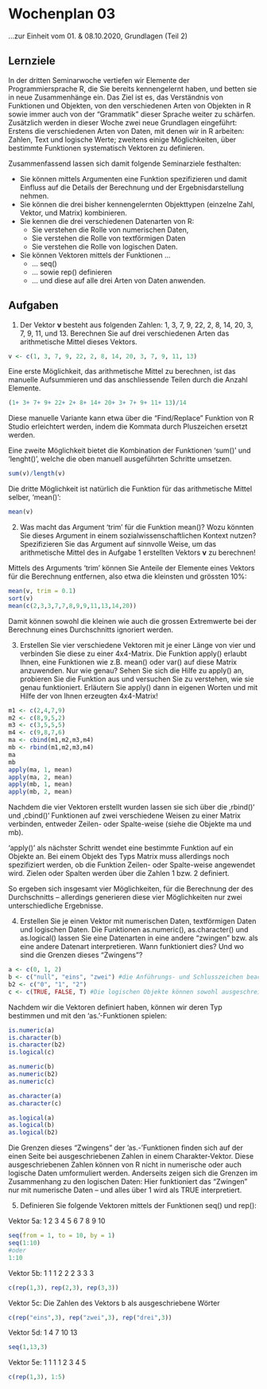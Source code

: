 # Wochenplan 03

...zur Einheit vom 01. & 08.10.2020, Grundlagen (Teil 2)

## Lernziele

In der dritten Seminarwoche vertiefen wir Elemente der Programmiersprache R, die Sie bereits kennengelernt haben,  und betten sie in neue Zusammenhänge ein. Das Ziel ist es, das Verständnis von Funktionen und Objekten, von den verschiedenen Arten von Objekten in R sowie immer auch von der "Grammatik" dieser Sprache weiter zu schärfen. Zusätzlich werden in dieser Woche zwei neue Grundlagen eingeführt: Erstens die verschiedenen Arten von Daten, mit denen wir in R arbeiten: Zahlen, Text und logische Werte; zweitens einige Möglichkeiten, über bestimmte Funktionen systematisch Vektoren zu definieren. 

Zusammenfassend lassen sich damit folgende Seminarziele festhalten:

* Sie können mittels Argumenten eine Funktion spezifizieren und damit Einfluss auf die Details der Berechnung und der Ergebnisdarstellung nehmen.
* Sie können die drei bisher kennengelernten Objekttypen (einzelne Zahl, Vektor, und Matrix) kombinieren.
* Sie kennen die drei verschiedenen Datenarten von R:
  + Sie verstehen die Rolle von numerischen Daten,
  + Sie verstehen die Rolle von textförmigen Daten
  + Sie verstehen die Rolle von logischen Daten.
* Sie können Vektoren mittels der Funktionen ...
  + ... seq()
  + ... sowie rep() definieren
  + ... und diese auf alle drei Arten von Daten anwenden.


## Aufgaben

1. Der Vektor **v** besteht aus folgenden Zahlen: 1, 3, 7, 9, 22, 2, 8, 14, 20, 3, 7, 9, 11, und 13. Berechnen Sie auf drei verschiedenen Arten das arithmetische Mittel dieses Vektors.
```r
v <- c(1, 3, 7, 9, 22, 2, 8, 14, 20, 3, 7, 9, 11, 13)
```

Eine erste Möglichkeit, das arithmetische Mittel zu berechnen, ist das manuelle Aufsummieren und das anschliessende Teilen durch die Anzahl Elemente.
```r
(1+ 3+ 7+ 9+ 22+ 2+ 8+ 14+ 20+ 3+ 7+ 9+ 11+ 13)/14
```
Diese manuelle Variante kann etwa über die "Find/Replace" Funktion von R Studio erleichtert werden, indem die Kommata durch Pluszeichen ersetzt werden.

Eine zweite Möglichkeit bietet die Kombination der Funktionen 'sum()' und 'lenght()', welche die oben manuell ausgeführten Schritte umsetzen.
```r
sum(v)/length(v)

```

Die dritte Möglichkeit ist natürlich die Funktion für das arithmetische Mittel selber, 'mean()':
```r
mean(v)
```


2. Was macht das Argument 'trim' für die Funktion mean()? Wozu könnten Sie dieses Argument in einem sozialwissenschaftlichen Kontext nutzen? Spezifizieren Sie das Argument auf sinnvolle Weise, um das arithmetische Mittel des in Aufgabe 1 erstellten Vektors **v** zu berechnen!

Mittels des Arguments 'trim' können Sie Anteile der Elemente eines Vektors für die Berechnung entfernen, also etwa die kleinsten und grössten 10%:
```r
mean(v, trim = 0.1)
sort(v)
mean(c(2,3,3,7,7,8,9,9,11,13,14,20))

```
Damit können sowohl die kleinen wie auch die grossen Extremwerte bei der Berechnung eines Durchschnitts ignoriert werden.


3. Erstellen Sie vier verschiedene Vektoren mit je einer Länge von vier und verbinden Sie diese zu einer 4x4-Matrix. Die Funktion apply() erlaubt Ihnen, eine Funktionen wie z.B. mean() oder var() auf diese Matrix anzuwenden. Nur wie genau? Sehen Sie sich die Hilfe zu apply() an, probieren Sie die Funktion aus und versuchen Sie zu verstehen, wie sie genau funktioniert. Erläutern Sie apply() dann in eigenen Worten und mit Hilfe der von Ihnen erzeugten 4x4-Matrix! 
```r
m1 <- c(2,4,7,9)
m2 <- c(8,9,5,2)
m3 <- c(3,5,5,5)
m4 <- c(9,8,7,6)
ma <- cbind(m1,m2,m3,m4)
mb <- rbind(m1,m2,m3,m4)
ma
mb
apply(ma, 1, mean)
apply(ma, 2, mean)
apply(mb, 1, mean)
apply(mb, 2, mean)
```
Nachdem die vier Vektoren erstellt wurden lassen sie sich über die ‚rbind()‘ und ‚cbind()‘ Funktionen auf zwei verschiedene Weisen zu einer Matrix verbinden, entweder Zeilen- oder Spalte-weise (siehe die Objekte ma und mb).

'apply()' als nächster Schritt wendet eine bestimmte Funktion auf ein Objekte an. Bei einem Objekt des Typs Matrix muss allerdings noch spezifiziert werden, ob die Funktion Zeilen- oder Spalte-weise angewendet wird. Zielen oder Spalten werden über die Zahlen 1 bzw. 2 definiert.

So ergeben sich insgesamt vier Möglichkeiten, für die Berechnung der des Durchschnitts – allerdings generieren diese vier Möglichkeiten nur zwei unterschiedliche Ergebnisse.


4. Erstellen Sie je einen Vektor mit numerischen Daten, textförmigen Daten und logischen Daten. Die Funktionen as.numeric(), as.character() und as.logical() lassen Sie eine Datenarten in eine andere "zwingen" bzw. als eine andere Datenart interpretieren. Wann funktioniert dies? Und wo sind die Grenzen dieses "Zwingens"?
```r
a <- c(0, 1, 2)
b <- c("null", "eins", "zwei") #die Anführungs- und Schlusszeichen beachten
b2 <- c("0", "1", "2")
c <- c(TRUE, FALSE, T) #Die logischen Objekte können sowohl ausgeschreiben als auch lediglich als T und F aufgeführt werden
```
Nachdem wir die Vektoren definiert haben, können wir deren Typ bestimmen und mit den 'as.'-Funktionen spielen:
```r
is.numeric(a)
is.character(b)
is.character(b2)
is.logical(c)

as.numeric(b)
as.numeric(b2)
as.numeric(c)

as.character(a)
as.character(c)

as.logical(a)
as.logical(b)
as.logical(b2)
```
Die Grenzen dieses "Zwingens" der 'as.-'Funktionen finden sich auf der einen Seite bei ausgeschriebenen Zahlen in einem Charakter-Vektor. Diese ausgeschriebenen Zahlen können von R nicht in numerische oder auch logische Daten umformuliert werden. Anderseits zeigen sich die Grenzen im Zusammenhang zu den logischen Daten: Hier funktioniert das "Zwingen" nur mit numerische Daten – und alles über 1 wird als TRUE interpretiert.


5. Definieren Sie folgende Vektoren mittels der Funktionen seq() und rep():

Vektor 5a: 1 2 3 4 5 6 7 8 9 10
```r
seq(from = 1, to = 10, by = 1)
seq(1:10)
#oder
1:10
```

Vektor 5b: 1 1 1 2 2 2 3 3 3
```r
c(rep(1,3), rep(2,3), rep(3,3))
```

Vektor 5c: Die Zahlen des Vektors b als ausgeschriebene Wörter
```r
c(rep("eins",3), rep("zwei",3), rep("drei",3))
```

Vektor 5d: 1 4 7 10 13
```r
seq(1,13,3)
```

Vektor 5e: 1 1 1 1 2 3 4 5
```r
c(rep(1,3), 1:5)
```
